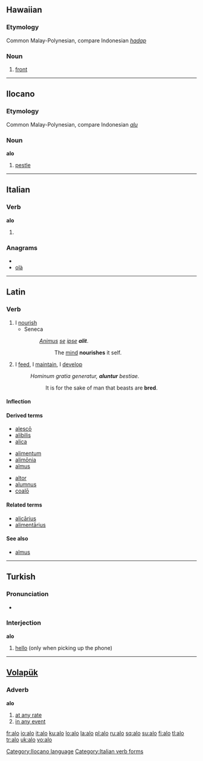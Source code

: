 {{also|Alo|alò|á-lô}}
==Hawaiian==

===Etymology===
Common Malay-Polynesian, compare Indonesian ''[[hadap]]''

===Noun===
{{haw-noun}}

# [[front]]

----

==Ilocano==

===Etymology===
Common Malay-Polynesian, compare Indonesian ''[[alu]]''

===Noun===
'''alo'''

# [[pestle]]

[[Category:Ilocano language]]

----

==Italian==

===Verb===
'''alo'''

# {{form of|[[first-person|First-person]] [[singular]] [[present tense]]|[[alare#Italian|alare]]|lang=Italian}}

===Anagrams===
* {{alphagram|alo}}
* [[olà#Italian|olà]]

[[Category:Italian verb forms]]

----

==Latin==

===Verb===
{{la-verb|alo|alō|alere|alere|alui|aluī|altum|altum}}

# I [[nourish]]
#* Seneca
#*: ''[[Animus]] [[se]] [[ipse]] '''alit'''''.
#*:: The [[mind]] '''nourishes''' it self.
# I [[feed]], I [[maintain]], I [[develop]]
#: ''Hominum gratia generatur, '''aluntur''' bestiae.''
#:: It is for the sake of man that beasts are '''bred'''.

====Inflection====
{{la-conj-3rd|al|alu|alt}}

====Derived terms====
{{top3}}
* [[alesco|alescō]]
* [[alibilis]]
* [[alica]]
{{mid3}}
* [[alimentum]]
* [[alimonia|alimōnia]]
* [[almus]]
{{mid3}}
* [[altor]]
* [[alumnus]]
* [[coalo|coalō]]
{{bottom}}

====Related terms====
* [[alicarius|alicārius]]
* [[alimentarius|alimentārius]]

====See also====
* [[almus]]

----

==Turkish==

===Pronunciation===
* {{IPA|ʌlɒ|lang=tr}}

===Interjection===
'''alo'''

# [[hello]] (only when picking up the phone)

----

==[[Volapük]]==

===Adverb===
'''alo'''

# [[at any rate]]
# [[in any event]]

[[fr:alo]]
[[io:alo]]
[[it:alo]]
[[ku:alo]]
[[lo:alo]]
[[la:alo]]
[[pl:alo]]
[[ru:alo]]
[[sq:alo]]
[[su:alo]]
[[fi:alo]]
[[tl:alo]]
[[tr:alo]]
[[uk:alo]]
[[vo:alo]]
